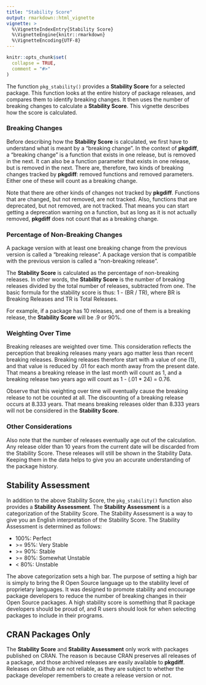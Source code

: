---
title: "Stability Score"
output: rmarkdown::html_vignette
vignette: >
  %\VignetteIndexEntry{Stability Score}
  %\VignetteEngine{knitr::rmarkdown}
  %\VignetteEncoding{UTF-8}
---

```{r, include = FALSE}
knitr::opts_chunk$set(
  collapse = TRUE,
  comment = "#>"
)
```

The function `pkg_stability()` provides a **Stability Score** for a selected 
package.  This function looks at the entire history of package releases,
and compares them to identify breaking changes.  It then uses the number
of breaking changes to calculate a **Stability Score**.  This vignette 
describes how the score is calculated.

### Breaking Changes

Before describing how the **Stability Score** is calculated, we first have to 
understand what is meant by a "breaking change".  In the context of **pkgdiff**,
a "breaking change" is a function that exists in one release, but is removed in the next.
It can also be a function parameter that exists in one release, but is removed
in the next.  There are, therefore, two kinds of breaking changes tracked
by **pkgdiff**: removed functions and removed parameters.  Either one of these
will count as a breaking change.

Note that there are other kinds of changes not tracked by **pkgdiff**.  Functions
that are changed, but not removed, are not tracked.  Also, functions that 
are deprecated, but not removed, are not tracked.  That means you can start 
getting a deprecation warning on a function, but as long as it is not actually
removed, **pkgdiff** does not count that as a breaking change.

### Percentage of Non-Breaking Changes

A package version with at least one breaking change from the previous version is called 
a "breaking release". A package version that is compatible with the previous 
version is called a "non-breaking release".  

The **Stability Score** is calculated as the percentage of non-breaking releases.
In other words, the **Stability Score** is the number of breaking releases 
divided by the total number of releases, subtracted from one.  The basic 
formula for the stability score is thus: 1 - (BR / TR), where 
BR is Breaking Releases and TR is Total Releases.

For example, if a package has 10 releases, and one of them is a breaking 
release, the **Stability Score** will be .9 or 90%.

### Weighting Over Time

Breaking releases are weighted over time.  This consideration reflects the 
perception that breaking releases many years ago matter less than recent breaking
releases.  Breaking releases therefore start with a value of 
one (1), and that value is reduced by .01 for each month away from the present
date.  That means a breaking release in the last month will count as 1, and
a breaking release two years ago will count as 1 - (.01 * 24) = 0.76.

Observe that this weighting over time will eventually cause the breaking release
to not be counted at all.  The discounting of a breaking release occurs at 8.333
years.  That means breaking releases older than 8.333 years will not be considered
in the **Stability Score**.

### Other Considerations

Also note that the number of releases eventually age out of the calculation. 
Any release older
than 10 years from the current date will be discarded from the Stability Score.
These releases will still be shown in the Stability Data. Keeping them in 
the data helps to give you an accurate understanding of the package history.

## Stability Assessment

In addition to the above Stability Score, the `pkg_stability()` function also provides
a **Stability Assessment**.  The **Stability Assessment** is a categorization of
the Stability Score.  The Stability Assessment is a way to give you an
English interpretation of the Stability Score.  The Stability Assessment is 
determined as follows:

  - 100%: Perfect
  - &gt;= 95%: Very Stable
  - &gt;= 90%: Stable
  - &gt;= 80%: Somewhat Unstable
  - &lt; 80%: Unstable
  
The above categorization sets a high bar. The purpose of setting a high bar is 
simply to bring the 
R Open Source language up to the stability level of proprietary 
languages.  It was designed to promote stability and encourage package
developers to reduce the number of breaking changes in their Open Source packages.
A high stability score is something that R package developers should be proud of, 
and R users should look for when selecting packages to include in their programs.

## CRAN Packages Only

The **Stability Score** and **Stability Assessment** only work with packages 
published on CRAN.
The reason is because CRAN preserves all releases of a package, and those archived
releases are easily available to **pkgdiff**.  Releases on Github are not reliable,
as they are subject to whether the package developer remembers to create 
a release version or not.  

